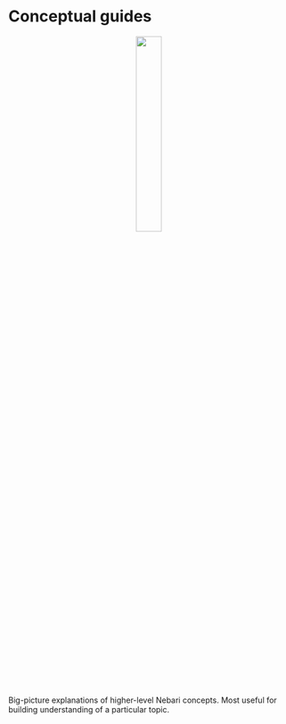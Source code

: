 
# Conceptual guides

<div align="center">
  <img
    src="/img/welcome/conceptual-guides-icon.svg"
    width="30%"
    style={{border: "none", paddingBottom: 10 + "px", boxShadow: "none"}}
  />
</div>

Big-picture explanations of higher-level Nebari concepts. Most useful for building understanding of a particular topic.

<DocCardList items={useCurrentSidebarCategory().items}/>
